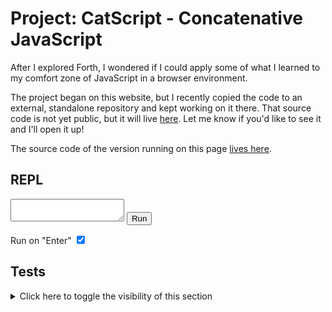 <script src="./project-concatenative-javascript.js" type="module"></script>

# Project: CatScript - Concatenative JavaScript

After I explored Forth, I wondered if I could apply some of what I learned to my comfort zone of JavaScript in a browser environment. 

The project began on this website, but I recently copied the code to an external, standalone repository and kept working on it there. That source code is not yet public, but it will live  [here](https://github.com/reedspool/catscript). Let me know if you'd like to see it and I'll open it up!

The source code of the version running on this page [lives here](https://github.com/reedspool/reeds-website/blob/main/src/project-concatenative-javascript.ts).

## REPL

<div class="h-[5em] overflow-y-scroll resize">
</div>
<script>
{`
const replOutput = document.currentScript.previousElementSibling
`}
</script>
<textarea class="cpnt-button border border-black">
</textarea>
<script>
{`
const textarea = document.currentScript.previousElementSibling;

const parameterStack = [];
function executeTextAreaInput() {

  // We're locked if we're scrolled all the way to the bottom with some
  // constant for leeway/error
  const wasAtBottomOfScroll =
    replOutput.scrollTop + replOutput.getBoundingClientRect().height + 20 >=
    replOutput.scrollHeight;
  try {
    catscript.query({ 
      ctx: { 
        ...catscript.newCtx(), 
        inputStream: textarea.value,
        parameterStack,
        me: document.body, 
        emit: (...args) => {
          args.forEach(
            (text) => replOutput.innerText += text)
        }
      }
     })

    replOutput.innerText += " ok\\n"
  } catch (error) {
    replOutput.innerText += error;
    replOutput.innerText += "\\n"
  }

  if (wasAtBottomOfScroll) replOutput.scrollTop = replOutput.scrollHeight;
  
  // Let Enter default behavior complete, otherwise
  // newline is created after clearing
  setTimeout(() => textarea.value = '', 0)
}

textarea.addEventListener("keydown", ({ key }) => key === "Enter" &&  executeTextAreaInput())

    replOutput.innerText += "Enter some text in the box below. \\n"
`}
</script>
<button class="cpnt-button border border-black  justify-center align-center h-[2em]">
Run
</button>
<script>
{`
const result = document.currentScript.previousElementSibling.addEventListener("click", () => executeTextAreaInput())

console.log(result)
`}
</script>
<label class="flex flex-row">
Run on "Enter" <input type="checkbox" checked />
<script>
{`
const runOnEnterCheckbox = document.currentScript.previousElementSibling
`}
</script>
</label>

## Tests

<details>
<summary>Click here to toggle the visibility of this section</summary>

If you see ❌ or 🚧, then that test has failed.

This paragraph contains some tests which don't make much sense in the table below. First test: <span c="' Success' me >text">🚧</span>. Leading and extra whitespace don't change anything: <span c="    ' Success'    me    >text   ">🚧</span>. Look in the console to see if <span c="' Log test: ✅' log">this logs a checkmark</span>.

  { 
    Title: () => <>Emoji</>,
    code: "' ✅' me >text"
  },
  { 
    Title: () => <> <code>swap</code> </>,
    code: "' ✅' ' ❌' swap me >text"
  },
  { 
    Title: () => <> <code>dup</code> </>,
    code: "' ✅' dup me >text me >text"
  },
  { 
    Title: () => <> <code>drop</code> </>,
    code: "' ✅' ' ❌' drop me >text"
  },
  { 
    Title: () => <> <code>over</code> </>,
    code: "' ✅' ' ❌' over me >text"
  },
  { 
    Title: () => <> <code>rot</code> </>,
    code: "' ✅' ' ❌' ' ❌' rot me >text"
  },
  { 
    Title: () => <> <code>-rot</code> </>,
    code: "' ❌' ' ✅' ' ❌' -rot me >text"
  },
  { 
    Title: () => <> <code>&amp;&amp;</code> </>,
    code: "true ' ✅' && me >text"
  },
  { 
    Title: () => <> <code>||</code> </>,
    code: "false ' ✅' \|\| me >text"
  },
  { 
    Title: () => <> <code>:</code> and <code>;</code> </>,
    code: ": single ' ✅' ; single me >text"
  },
  { 
    Title: () => <> Multi-word <code>:</code> </>,
    code: ": multi 4 ' ❌' ' ❌' ' ✅' ; multi me >text"
  },
  { 
    Title: () => <> Multi-level <code>:</code> </>,
    code: ": levels 1 2 3 multi ; levels me >text"
  },
  { 
    Title: () => <> <code>immediate</code>, <code>,</code>, <code>tick</code>, <code>lit</code> </>,
    code: ": check immediate tick lit , ' ✅' , ; : pushCheck ' ❌' check ; pushCheck me >text"
  },
  { 
    Title: () => <> <code>typeof</code> </>,
    code: "' test' ' string' typeof ' ✅' && me >text"
  },
  { 
    Title: () => <> <code>now</code> </>,
    code: "now ' number' typeof ' ✅' && me >text"
  },
  { 
    Title: () => <> <code>@</code> and <code>!</code> </>,
    code: "variable foo 5 ' ✅' foo ! foo @ me >text"
  },
  { 
    Title: () => <> numeric <code>==</code> </>,
    code: "5 5 == dup ' boolean' typeof && ' ✅' && me >text"
  },
  { 
    Title: () => <> numeric <code>===</code> </>,
    code: "5 5 === dup ' boolean' typeof && ' ✅' && me >text"
  },
  { 
    Title: () => <> <code>+</code> and <code>-</code> </>,
    code: "5 4 3 + - -2 == ' ✅' && me >text"
  },
  {
    Title: () => <> <code>2dup</code> </>,
    code: "8 7 2dup + + + 30 === ' ✅' && me >text"
  },
  { 
    Title: () => <>Floats <code>+</code> like JS</>,
    code: "0.1 0.2 + dup 0.3 > swap 0.31 < && ' ✅' && me >text"
  },
  { 
    Title: () => <> <code>\*</code> and <code>/</code> </>,
    code: "10 1.5 * 5 / 3 == ' ✅' && me >text"
  },
  { 
    Title: () => <>Floats <code>*</code> like JS</>,
    code: "0.1 0.2 * dup 0.02 > swap 0.021 < && ' ✅' && me >text"
  },
  { 
    Title: () => <> <code>&gt;</code> and <code>&lt;</code> </>,
    code: "4 5 < 5 4 > && ' ✅' && me >text"
  },
  { 
    Title: () => <> <code>&gt;=</code> and <code>&lt;=</code> </>,
    code: "4 5 <= 4 4 <= && 5 4 >= 5 5 >= && && ' ✅' && me >text"
  },
  { 
    Title: () => <> <code>sleep</code> </>,
    code: "now 750 sleep now swap - 749 > ' ✅' && me >text "
  },
  { 
    Title: () => <> After <code>sleep</code> </>,
    code: "' ✅' me >text"
  },
  { 
    Title: () => <> <code>:</code> and <code>sleep</code> </>,
    code: ": sleepier now 750 sleep now swap - 749 > ' ✅' && ; sleepier me >text"
  },
  { 
    Title: () => <> <code>branch</code></>,
    code: ": 3, immediate 3 , ; : branchy ' ✅' branch 3, ' ❌1' ' ❌2' drop ; branchy me >text"
  },
  { 
    Title: () => <> <code>0 0branch</code></>,
    code: ": branchy ' ✅' 0 0branch 3, ' ❌1' ' ❌2' drop ; branchy me >text"
  },
  { 
    Title: () => <> <code>1 0branch</code></>,
    code: ": branchy ' ❌1' 1 0branch 3, ' ✅' ' ❌2' drop ; branchy me >text"
  },
  { 
    Title: () => <>Falsy <code> falsyBranch</code></>,
    code: ": branchy ' ✅' ' ' falsyBranch 3, ' ❌1' ; branchy me >text"
  },
  { 
    Title: () => <>Truthy <code> falsyBranch</code></>,
    code: ": branchy ' ❌1' true falsyBranch 3, ' ✅' ; branchy me >text"
  },
  { 
    Title: () => <> <code>true if</code> </>,
    code: ": iffy ' ❌' true if ' ✅' endif ; iffy me >text"
  },
  { 
    Title: () => <> <code>false if</code> </>,
    code: ": iffy ' ✅' false if ' ❌' endif ; iffy me >text"
  },
  { 
    Title: () => <> <code>true if/else</code> </>,
    code: ": iffy true if ' ✅' else ' ❌' endif ; iffy me >text"
  },
  { 
    Title: () => <> <code>false if/else</code> </>,
    code: ": iffy false if ' ❌' else ' ✅' endif ; iffy me >text"
  },
  { 
    Title: () => <> <code>begin/until</code> </>,
    code: ": countDown begin 1 - dup 1 < until ; 5 countDown 0 === ' ✅' &&  me >text"
  },
  { 
    Title: () => <> Endless loop </>,
    code: ": flicker begin 750 sleep dup me >text 250 sleep over me >text again ;  ' ✅' ' 🚧' flicker "
  },
  { 
    Title: () => <> <code>me . innerHTML</code> </>,
    code: "me . innerHTML ' 🚧' === ' ✅' && me >text"
  },
  { 
    Title: () => <> <code>select</code> </>,
    code: "' span:nth-child(2)' me select first ' ✅' swap >text",
    TestTarget : () => <><span>{/* not this one */}</span><span>🚧</span></> 
  },

  { 
    Title: () => <> <code>select'</code> </>,
    code: " me select' span:nth-child(2)' first ' ✅' swap >text",
    TestTarget : () => <><span>{/* not this one */}</span><span>🚧</span></> 
  },

  { 
    Title: () => <> <code>select</code> in <code>:</code></>,
    code: ": selecty ' span:nth-child(2)' me select first ; selecty ' ✅' swap >text",
    TestTarget : () => <><span>{/* not this one */}</span><span>🚧</span></> 
  },

  { 
    Title: () => <> <code>select'</code> in <code>:</code> </>,
    code: ": selecty me select' span:nth-child(2)' first ; selecty ' ✅' swap >text",
    TestTarget : () => <><span>{/* not this one */}</span><span>🚧</span></> 
  },

  { 
    Title: () => <> <code>next</code> </>,
    code: "me select' span' first ' span' swap next ' ✅' swap >text",
    TestTarget : () => <><span>{/* not this one */}</span><span>🚧</span></> 
  },

  { 
    Title: () => <> <code>previous</code> </>,
    code: "me select' span:nth-child(2)' first ' span' swap previous ' ✅' swap >text",
    TestTarget : () => <><span>🚧</span><span>{/* not this one */}</span></> 
  },

  { 
    Title: () => <> <code>addClass</code> & <code>removeClass</code> </>,
    code: "' hidden' me select' span' first addClass ' hidden' me select' span:nth-child(2)' first removeClass",
    TestTarget : () => <><span>🚧</span><span class="hidden">✅</span></> 
  },

  { 
    Title: () => <> <code>toggleClass</code> </>,
    code: "' hidden' me select' span' first toggleClass ' hidden' me select' span:nth-child(2)' first toggleClass",
    TestTarget : () => <><span>🚧</span><span class="hidden">✅</span></> 
  },

  { 
    Title: () => <> <code>nth</code> </>,
    code: "' hidden' me select' span' first toggleClass ' hidden' me select' span' 1 nth toggleClass",
    TestTarget : () => <><span>🚧</span><span class="hidden">✅</span></> 
  },

  { 
    Title: () => <><code>on click</code>, <code>closest</code>, & <code>emit</code></>,
    code: "on click ' ✅' me >text ;",
    TestTarget : () => <><span c="me ' [c]' closest ' click' emit">🚧</span></> 
  },

  {
    Title: () => <> <code>( comments )</code> </>,
    code: " : checky ( comment in definition ) ' ✅' ; checky ( this is a comment, it can contain anything ✅ except a closing paren ) me >text"
  },

  {
    Title: () => <> <code>match/ .../</code> </>,
    code: "' te123st' match/ e\\\\d+/ first ' e123' === ' ✅' && me >text"
  },

  {
    Title: () => <> <code>match/ .../</code> within <code>:</code></>,
    code: ": matchy match/ e\\\\d+/ first ; ' te123st' matchy ' e123' === ' ✅' && me >text"
  },

  {
    Title: () => <> <code>C</code> and <code>.</code> operator</>,
    code: "5 C . parameterStack first === ' ✅' && me >text"
  },

  {
    Title: () => <> <code>.!</code></>,
    code: "' ✅' me >text true C .! halted ' ❌' me >text"
  },
]

{/* TODO: Make a <script type="application/catscript"> handler */ ''}
<div c=": toggleShowCode ( btnElmt -- ) dup . dataset . open ' Show' === if ' Hide' else ' Show' endif 2dup swap >text over . dataset .! open ' tr' swap next ' hidden' swap toggleClass"></div>

  <>
    <tr> 
      <td><Title /></td> 
      <td> <span c={code}><TestTarget /></span> </td> 
      <td><button class="cpnt-button" data-open="Show" c="on click me toggleShowCode">Show</button></td>
    </tr>
    <tr class="hidden">
      <td class="px-md py-sm bg-gray-300 text-gray-700" colspan={3}><code class="text-xs">{code}</code></td>
    </tr>
  </>

<button class="cpnt-button mb-4" 
  c="on click ' table' me next select' button' foreach I toggleShowCode endforeach">Toggle all code</button>

<table>
    <thead> <tr> <th>Word(s)/feature</th> <th>✅ / ❌ / 🚧</th> <th>Code</th></tr> </thead>
    <tbody>{tests.map(Test)}</tbody>
</table>

</details>

## Logbook

### Tue Feb 06 21:53:03 PST 2024

I reflected on [Hyperscript](https://hyperscript.org) and how it added a convenient layer on top of JavaScript. In my experience with Hyperscript, I was frustrated with extending the language. And that was one of the main strengths of what I'd learned of Forth. So I started this experiment as a way to explore some universe where a library as convenient as Hyperscript was as extensible as Forth.

I started with a script on this page.

### Wed Feb  7 10:46:08 AM PST 2024

I continued making progress in the time normally allotted for creative coding. Today's creative coding prompt was "some of my favorite things." JavaScript, exploring programming languages, and putting energy towards creative interfaces felt aligned with the prompt.

I succeeded in getting some small code on an HTML attribute to work how I expected! It was so fun to use JS's step debugger to walk through my code and see it work. I continued to make some more basic words, like `dup`, `swap`, and `drop`.

### Thu Feb 22 08:49:18 AM PST 2024

There were two different things I wanted to implement in my language. Well, re-implement. I'd struggled thinking of things I'd like to use my language for as I was writing it, because I invested most of my interest and drive in that moment into the language itself.

<Future>I wanted to reimplement some hyperscript I'd written recently in <Link slug="project-typing-game-with-feedback-loops">my typing game</Link>. The hyperscript was relatively simple, but there was a lot that this language was missing to get there.</Future>

<Future>I wanted to reimplement <Link slug="project-explore-forth" hash="five-minute-timer-in-forth">a 5 minute timer I'd written in Forth</Link>.</Future>

Both of these ideas were pressing today since I wanted to give a presentation on this concept. I signed up to give the presentation to give me an accountability target for the day, and I had to admit that was motivating me!

I started taking incremental steps towards those things, to see how far I could get before the presentation. Since my hyperscript example relied heavily on variables, and I wasn't immediately sure how I'd implement the same thing in my language, I started with the forth example. I implemented `now` to get the current milliseconds and `typeof` to quickly test if the result was a number. Then, of course, I noticed that my Forth code also uses variables. But these are Forth-type variables, which are much more straightforward (now that I've read Starting Forth) than Hyperscript variables. So I pushed forward.

I got an implementation of variables that matched the most basic semantics from Forth. That is, my new words `@` and `!` could act successfully on the result of a variable. But pointer arithmetic would not work, since there was no linear memory behind it. In short, I faked it.

The next thing I had to tackle was waiting. Dot dot dot. Silence. Do nothing. Up to this point, my interpreter would execute every single bit of code as quickly as it could without pause or interruption. To do so, I'd have to hook my language in to JavaScript's event loop somehow. I wasn't sure how, but I created a dictionary word `sleep` to stare at where the implementation should go.

I got my basic test passing, and in the process I found a lot of inadequacies in my interpreter implementation. I had made many assumptions in order to move quickly towards the next incremental step. I felt good about the decisions I made up to this point, but also daunted by the challenges. And there was still yet more features to add! I still had my failing click event test, which now wasn't being executed at all.

Up to this point, I used the same interpreter for every distinct piece of code on the page. This worked until I introduced asynchronicity. The problem was that the interpreter was stateful, and each piece of code on the page (i.e. each `c=` HTML attribute) needed to set a different state. Previously this worked smoothly because each script would block until completion, and the next one could set the internal variables for itself without any conflict.

The solution I had in mind was to use a separate instance of each interpreter for each distinct script. And a pattern I'd already been using without understanding why became clear - I'd been passing around a "context object", `ctx`, where I was storing all the state. Well, not every piece of state, I hadn't been perfectly consistent. But if I refactored to make my use of the context object consistently, and make every other function entirely pure, then I could simply switch to a separate `ctx` for each script, and isolate all state therein. That worked! 

I was missing a lot of the functionality still to replicate my timer in Forth, but I realized I could do a different version of the same thing with separate scripts in separate HTML elements.

I made a rough-and-tumble, ad-hoc area to present this at RC:

<button class="cpnt-button mb-4" _="on click put the next <blockquote /> into document.body then remove me">Kinda fullscreenify</button>

<blockquote>
  <h1>`4 1 + . ." languages"`</h1>
    <div c="240000 sleep ' Time is up!' me >text">
        <div c=" ' Breathe out'  me >text 2500 sleep ' Breathe in' me >text 2500 sleep ' ' me >text"></div>

        <div c=" 60000 sleep ' 1 minute'  me >text"></div>
        <div c="120000 sleep ' 2 minutes' me >text"></div>
        <div c="180000 sleep ' 3 minutes' me >text"></div>
    </div>
</blockquote>

In my rush to prepare the above presentation, I accidentally made the timers all 10 times the duration, so one minute actually took 10 minutes to trigger. Whoops! Anyway, the presentation went very well.

### Sun Feb 25 09:14:19 PM PST 2024

I wanted control flow via `if` and `else`, and loops like Forth's `begin until`. I struggled to understand how one does this, but [this reddit comment](https://www.reddit.com/r/Forth/comments/tativh/comment/i04bytd/) unlocked it for me. The missing link for me was that Forth uses the parameter stack during compilation to save, recall, and point back to memory locations earlier in the definition. So during compilation, when `if` runs, it compiles some code that will jump to a place, but it also leaves an empty spot in the compiled code and puts the address of that empty space on the data stack. When later `endif` is compiled, it grabs the address off the data stack and sets the current compilation address back into it. Thus, `if` now has the address it needs to jump to if the condition is false. With that level of understanding, I tried to make it work.

My attempt at this revealed a handful of missing pieces in my design. For example, I had no way to run user-defined words containing multiple words. That would be a prerequisite to jumping around in a multi-word definition! So I had to implement that first. 

As an aside, I found it very fun to implement a word `debugger` which had the same semantic effect as [the `debugger` statement in JavaScript](https://developer.mozilla.org/en-US/docs/Web/JavaScript/Reference/Statements/debugger). I popped this word into the middle of a failing test and went exploring! And it helped me catch a significant bug as well. My previous isolation of the `ctx` object had not been as thorough as I'd imagined! I was still sharing a lot of data across different words. I also found a couple bugs where I was pushing data to the wrong `ctx`'s parameter stack because of a typo. So fun to dive into my own code and watch it work!

Back to the main event, multi-word definitions were simple to implement in the case of synchronous code. In fact, I just had to loop through each definition. Asynchronous code was trickier, in the same way as I'd found when I implemented `sleep` in isolation, within the definition of a word it had to pause that loop and resume it later.

Unfortunately, I couldn't determine how to write a test which would fail accurately for my asynchronous code. That is, even though I knew the semantics of `sleep` inside a `:` definition were nonsense in my current implementation, the test I wrote passed! And I wasn't sure how to write a better test. The best I came up with was `: sleepier ' ❌' 750 sleep ' ✅' ; sleepier me >text`. But this passed incorrectly because the checkmark was immediately pushed to the stack! How could I design a test which would show the current flaw in my design? I considered that I could do a little math with `now`, so assert that I was sleeping for 750 milliseconds, and then test that `now` was different by at least 750 milliseconds! That should work!

### Thu Feb 29 06:18:25 PM PST 2024

I wrote the test I described above and it failed successfully. That is, `now 750 sleep now swap - 749 >` was true for my `sleep` test at the top level, but it failed when `sleep` was used in a colon definition. Again, I expected this because I knew my implementation was incomplete.

The solution I imagined was for my colon definition implementation to change the state of the interpreter. As it was, the colon definition implementation simply looped synchronously. So I added a return stack and changed the interpreter as a state machine. I was utterly surprised at how effective it was!


### Fri Mar  1 10:49:31 AM PST 2024

I traded the Markdown table for a HTML table, because a huge markdown table makes for really terrible git diffs - When you reformat to make the columns wider or skinnier, every line changes! Very confusing when mixed with semantic changes as well.

### Sun Mar  3 03:53:28 PM PST 2024

I finally felt ready to implement `if` and `endif`. There were still some decisions to make about memory representation, but I felt I understood the problem enough to make those decisions as I went. 

<Future>I had an idea about compiling words. Perhaps I could append vanilla JS to a string to build a new function. So every time I run `:`, a global function is actually constructed. I'm not sure how I could do that with JavaScript return statements. So I think I'd have to do some careful management of return statements. However it works, it will be different from Forth because it has to compile JavaScript instead of assembly, and JS and assembly have very different operations. </Future>

### Mon Mar  4 07:44:28 AM PST 2024

In Forth, the return stack and parameter stack hold arbitrary data of any type. In this language, I wanted similar semantics. And by now my parameter stack already worked this way. But the return stack was different, because it had one 'normal' kind of data for which the return type was consistent, but if users could push and pop any data from it, then those structured chunks would be interspersed with anything. Obviously, this made Typescript freak out. But that's the correct response to interspersing structured data with arbitrary data. One example of a nasty issue which might arise from this is that users could push things which kind of look like the structured return pointers but not really, and so bugs could get extremely confusing.

### Fri Mar 29 02:39:42 PM EDT 2024

I started reading [Jonesforth](https://github.com/nornagon/jonesforth.) Implemented `lit` and compiled numeric primitives using it as Jonesforth does. I also renamed my internal dictionary variable to `latest`. Jonesforth is already an invaluable resource and I feel like I've only just begun to study it.

### Wed Apr 24 10:29:00 AM PDT 2024

I've made a lot more progress I never described. I got control structures working and an idea for how to work with click handlers and much more.

I wanted to play with the library for a creative coding exercise, but I realized I know how to quickly include it on another page. It would be easy to include on another page on my website, but maybe not on the web-at-large? Or maybe I could just include the compiled JavaScript straight from my website? I tried this on a codepen. I noted a couple issues. First, the classic jQuery `ready` problem. I added an event listener for `DOMContentLoaded` to fix that. Then, because I was using a `type="module"` script tag, I didn't expose anything on the global object. That made it really hard to detect if it was loaded at all in codepen. So I added some of the utilities to the global scope. Then I pushed to deploy and test again on codepen.

After I pushed, it still didn't work. I checked how I was using codepen, and I was using it wrong! I never properly included my script in the first place. When I properly included it, it worked! I didn't know if it previously would have worked without my improvements, but I liked the improvements either way, so I didn't revert and check.

### Tue Jun 25 08:10:05 PM PDT 2024

Saw the [Cognate Language](https://cognate-lang.github.io/), and I enjoyed a lot of its key insights. One insight was using words starting with uppercase letters as commands and all lowercase words as comments. Another was the prescript notation. I had thought it would be fun to make a toggle to a line-oriented, prescript variant, so one could go back and forth when one deemed appropriate. Confusing, but fun.

Added comments. 

I started translating the exact code for `execute` from JavaScript into my language. A big part of what interested me about Forth was the exposed internals of the interpreter, and right now my interpreter was wrapped up in JavaScript. I wanted to move as much as possible into my language, so that I could mess with those internals from the inside as well as the outside. 

### Wed Jun 26 09:11:13 AM PDT 2024

On the way to implementing the interpreter internals inside the language, I implemented regular expression matching. I didn't yet make any way to create a JS RegExp object on the stack, because I couldn't think of a way to test it given the other current faculties of the language. I needed to make a way to call arbitrary functions on objects on my stacks, so I could call the equivalent of `"abcd".match(/bc/)`. Currently, I had no way to do that.

<Future>I explored how to make arbitrary JS function calls on objects in my language. I wondered if this was related to the issue of evaluating arbitrary JavaScript. I also wondered if it was related to calling the `new` operator in JavaScript on arbitrary objects.</Future>

I continued translating code from JS to my language, now onto the direct manipulation of the textual input stream (the string of actual code being interpreted)

I got tired of saying "my language" in here. I was surprised I'd never written down the name I was calling the project in my head. I guess I didn't want to commit. Maybe I was afraid of picking the wrong name and having to do find and replace a bit if I changed hte name later. Anyway, a while ago, Elias M helped me come up with the name "CatScript". I checked the name against Wikipedia's list of programming languages and found no matches. I did find [references](https://www.johann-oberdorfer.eu/blog/2023/05/19/23-05-19-catscript-questions-answered/) to CATScript, which was (is) apparently a variant of Visual Basic for Applications for use in a CAD program called CATIA. But I thought hopefully there was minimal crossover. CatScript merges "conCatenative" languages, a category of languages of which Forth is traditionally a member, and JavaScript. And it's cute. So why not? So from now on I'll call this CatScript.

As I continued to work, I remembered how much fun this project was to work on. Continual progress. Once I commit to doing a certain thing, it's far easier and more straightforward to implement than I imagine in my head. That encourages me to keep trying things out. I remember how this matched my drive to do more than think, and the feel the results of my doing over imagining the results of my thinking.

I implemented a few things where I wasn't sure if that's how I wanted the language to work. Like property access and mutation via `.` and `.!`. They looked odd. But they were so fast to implement, and I was moving forward. It would be easy to change later! I had to keep reminding myself of this. Maybe if I kept on working on this project for long enough, I'd internalize that lesson.

<Future>I made a `<script type="application/catscript">` so I didn't have to make empty divs just to write some code on the page.</Future>

I finally finished implementing `foreach` to allow me to iterate over an array easily. And with that, I was able to replace all the Hyperscript on my page with CatScript!


### Thu Jun 27 08:53:33 AM PDT 2024

After my success with the complicated `foreach` loop, I turned back to my main current goal. I wanted CatScript to have all the internals of the interpreter written in CatScript. The point is that they could be replaceable that way, modifiable. And that's what I keep coming back to about CatScript in my mind. It's malleable. It's open and reworkable. That's what makes it attractive as a quick-n-dirty tool.

I was using the strategy "burn the candle at both ends," which I think I'd heard from a lecture by Gerald Sussman (it could also have been co-author Hal Abelson) from the MIT course on Scheme on YouTube. Or maybe I read it in SICP years ago. Anyways, the strategy is to write high-level code that doesn't work yet, and switch back and forth to low-level code that definitely does work, but doesn't do a complex, useful thing on its own. My high level code replaced the core functions which drove the interpreter that I'd previously written as JavaScript with CatScript versions. And the low level code amounted to all the improvements to the language I'd made in the past couple days. 

I only had a few high-level concepts left to implement, the different modes of the interpreter, I called them "queryWord", "compileWord," and "executeCompiledWord". Forth would call them the binary interpreter "states".

### Fri Jun 28 12:06:49 AM PDT 2024

More bits of work on the high level portion of "burning the candle at both ends". 

<Future>One of the big questions which kept coming up was "how am I going to encode calling JavaScript functions?" It came up a lot because of laziness - I didn't want to implement every single convenience function in CatScript. But even if I did go that route, I still want a seamless way to call JavaScript functions. There were a few options I could imagine. One involved eval, like ` evalJs' func()'` to call a JS function named `func`. That seemed like the most straight forward path and probably a good place to start. I had to remind myself yet again to just try the most obvious thing instead of ruminating on possibilities.</Future>

I wrote a small REPL to play with. I knew it was difficult to work with if you didn't know exactly what was going on, but it was a fun diversion from some bigger questions.

### Tue Jul  2 10:12:31 AM PDT 2024

I began reading Jonesforth from the beginning again, now that I had some practice implementing my own version, to compare and contrast. I found Jonesforth still the pinacle of concise and clear explanation and code. My implementation was all over the place and verbose in comparison. A few more things clicked for me on this reading, and I wanted to try implementing them in CatScript. The use of `QUIT`, `INTERPRET`, and codewords began to make a lot more sense to me. I wanted to test my understanding.

First, I tried implementing `QUIT` as the starting point for all CatScript execution, as it is in Jonesforth. Immediately I realized this didn't make sense, because sometimes CatScript pauses for async timers or events and then resumes later. If every time it resumed, it cleared the call stack, that would make async code almost useless. Still, `QUIT` was a useful faculty to have in a REPL, so I implemented it anyways, unused for now. `QUIT` called `INTERPRET`, so I implemented that next. In Jonesforth's assembly, `QUIT` loops on `INTERPRET` indefinitely. I wasn't sure if my implementation should have the call to interpret in a literal loop?

I realized while implementing this that I had a kind of redundency. I could define words in JavaScript, and increasingly I could equally define them in CatScript. The shapes would be different, though. In JavaScript, I could put a sequence of calls to other JavaScript functions in the body of a function. In CatScript, that would be a less performant loop through an array of "compiled" code. That compiled code was just the same implementation though. Was it less performant? I wasn't sure, because in my JavaScript function bodies, I was always using `findDictionaryEntry`, which might search through lots of dictionary code again and again. As I considered this, I realized that my constant use of `findDictionaryEntry` was incorrect, or at least non-standard Forth. In Forth's compiled code, it's always compiling pointers to the actual implementation of whatever word is meant. That means that if a new word of the same name is recompiled, the old pointers don't change, and nothing uses the new word. In my code, on the contrary, if a new word was compiled into the dictionary, all my code which constantly used `findDictionaryEntry` would suddenly run the new code.

Running new code like this wasn't impossible in Forth, but it wasn't the default way things happened. In Forth, to get this "automatic updating" behavior, you'd have to either call `findDictonaryEntry` explicitly (usually called `find` in Forth, I think) in your code, or put the pointer to the code you want in a variable you manually update, or even tediously edit the pointer in some compiled code. So, there are ways to do what I was doing, but they all take extra effort. 

If I wanted to compile my code how Forth normally does it, I'd do that by calling `findDictionaryEntry` once, and using a closure reference to that original value in my code. Jonesforth achieves something similar by duplicating the name of the Dictionary values as Assembly labels, and then using the Assembly labels.

<Future>I was using different names for similar concepts in Jonesforth. I was using a variable called "interpreter" to hold the current state of the interpreter. Forth calls this "state". I find this pretty confusing in a modern sense. "State" is one of those words which is used in so many different contexts to be utterly meaningless as a name. But "interpreter" was also confusing, so I changed it to "isCompiling".</Future>

In Forth, "state" is a binary value which represents whether the interpreter is running in "immediate mode" or "compiler mode". My equivalent "interpreter" variable had 3 values. The same two as Forth (though I called them "queryWord" and "compileWord" respectively, names I wanted to change to align more with Jonesforth), plus a third one for "executeColonDefinition". Reading Jonesforth helped me understand the difference. In Forth, the equivalent ot my "executeColonDefinition" is "DOCOL", which is a codeword on each word. I didn't have codewords, I was using this extra bit of state instead. I wondered if I could align my implementation better to Jonesforth by implementing codewords. I tried adding a separate `codeword` field, along with my JavaScript `impl` and compiled array of functions called `compiled`. 

I ran into a lot of issues and that exposed a pretty interesting fundamental difference between the JavaScript environment which CatScript existed within and the assembly environment which Jonesforth lived in. In Jonesforth, those codewords were addresses which never changed after they were defined, which meant they could be written as numeric offsets or addresses directly into the dictionary definition. I feel like I didn't say that correctly, but either way, JavaScript's different. In JavaScript, we'd have to somehow point to the implementation function for JS-defined words or point to the compiled array of words. Either way, the `codeword` field could not be static. It would have to be dynamic and be connected to the dictionary entry. All that hastily said, I decided to simply always call the existing `impl` field, and in the case of compiled words, use the `impl` function as the `codeword`. The rambling nature of this paragraph might show my lack of comprehension, but I felt like I came to a good place that matched Jonesforth. 

Jonesforth names all code (core) words with assembly labels so that other core words can call them by label instead of looking them up constantly. Looking them up in the dictionary isn't just a (slight?) performance hit. If we looked up the definition of core words by name, we might get words of the same name defined by users later. We don't want that for core functionality. So I made a little map to store the implementations of core words by name.


### Thu Sep 19 09:37:38 AM PDT 2024

Random thought about syntax like the "stack effect comment", e.g. `( a b c -- n )` but instead of just a comment, it actually has a reordering effect so `{ a b c -- c b a }` would actually perform the equivalent stack manipulations. It could compile down to the more efficient version. Having this in my pocket might make programming in a stack language feel more accessible.


